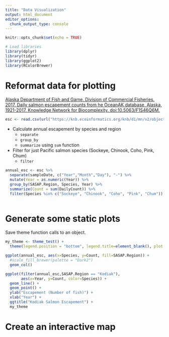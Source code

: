 ```yaml
---
title: "Data Visualization"
output: html_document
editor_options: 
  chunk_output_type: console
---
```


```r
knitr::opts_chunk$set(echo = TRUE)
```

```r

# Load libraries
library(dplyr)
library(tidyr)
library(ggplot2)
library(RColorBrewer)

```

# Reformat data for plotting

[Alaska Department of Fish and Game, Division of Commercial Fisheries. 2017. Daily salmon escapement counts from he OceanAK database, Alaska, 1921-2017. Knowledge Network for Biocomplexity. doi:10.5063/F1S46Q6M.](https://knb.ecoinformatics.org/view/doi:10.5063/F1S46Q6M) 

```r

esc <- read.csv(url("https://knb.ecoinformatics.org/knb/d1/mn/v2/object/urn%3Auuid%3Af119a05b-bbe7-4aea-93c6-85434dcb1c5e", method="libcurl"), stringsAsFactors=FALSE)

```

* Calculate annual escapement by species and region 
    + `separate`
    + `group_by`
    + `summarize` using `sum` function
* Filter for just Pacific salmon species (Sockeye, Chinook, Coho, Pink, Chum)
    + `filter` 

```r

annual_esc <- esc %>% 
  separate(sampleDate, c("Year","Month","Day"), "-") %>% 
  mutate(Year = as.numeric(Year)) %>% 
  group_by(SASAP.Region, Species, Year) %>% 
  summarize(Count = sum(DailyCount)) %>% 
  filter(Species %in% c("Sockeye", "Chinook", "Coho", "Pink", "Chum"))
  
```


# Generate some static plots 

Save theme function calls to an object.

```r
my_theme <- theme_test() + 
  theme(legend.position = "bottom", legend.title=element_blank(), plot.title=element_text(hjust = 0.5))
```


```r

ggplot(annual_esc, aes(x=Species, y=Count, fill=SASAP.Region)) + 
  #scale_fill_brewer(palette = "Dark2")
  geom_col()

```
```r
ggplot(filter(annual_esc,SASAP.Region == "Kodiak"), 
       aes(x=Year, y=Count, color=Species)) + 
  geom_line() + 
  geom_point() + 
  ylab("Escapement (Number of fish)") + 
  xlab("Year") +
  ggtitle("Kodiak Salmon Escapement") + 
  my_theme

```


# Create an interactive map 

